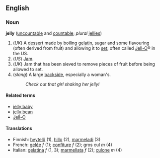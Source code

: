 ==English==
===Noun===
'''jelly''' ([[uncountable]] and [[countable]]; ''plural'' [[jellies]])

#(''UK'') A [[dessert]] made by boiling [[gelatin]], sugar and some flavouring (often derived from fruit) and allowing it to [[set]]; often called [[Jell-O]]&reg; in the US.
#(''US'') [[Jam]].
#(''UK'') Jam that has been sieved to remove pieces of fruit before being allowed to set.
#(''slang'') A large [[backside]], especially a woman's.
#:''Check out that girl shaking her jelly!''

====Related terms====
*[[jelly baby]]
*[[jelly bean]]
*[[Jell-O]]

====Translations====
*Finnish: [[hyytelö]] (1), [[hillo]] (2), [[marmeladi]] (3)
*French: [[gelée]] ''f'' (1); [[confiture]] ''f'' (2); gros cul ''m'' (4) <!--sense 4 is a gloss rather than a set phrase and so is not wikified-->
*Italian: [[gelatina]] ''f'' (1, 3); [[marmellata]] ''f'' (2); [[culone]] ''m'' (4)